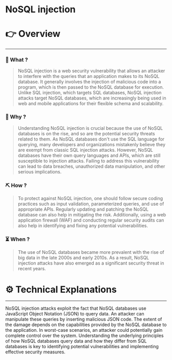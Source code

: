 # NoSQL injection


# 👉 Overview

---

### 👀 What ?

> NoSQL injection is a web security vulnerability that allows an attacker to interfere with the queries that an application makes to its NoSQL database. It generally involves the injection of malicious code into a program, which is then passed to the NoSQL database for execution. Unlike SQL injection, which targets SQL databases, NoSQL injection attacks target NoSQL databases, which are increasingly being used in web and mobile applications for their flexible schema and scalability.
> 

### 🧐 Why ?

> Understanding NoSQL injection is crucial because the use of NoSQL databases is on the rise, and so are the potential security threats related to them. As NoSQL databases don't use the SQL language for querying, many developers and organizations mistakenly believe they are exempt from classic SQL injection attacks. However, NoSQL databases have their own query languages and APIs, which are still susceptible to injection attacks. Failing to address this vulnerability can lead to data breaches, unauthorized data manipulation, and other serious implications.
> 

### ⛏️ How ?

> To protect against NoSQL injection, one should follow secure coding practices such as input validation, parameterized queries, and use of appropriate APIs. Regularly updating and patching the NoSQL database can also help in mitigating the risk. Additionally, using a web application firewall (WAF) and conducting regular security audits can also help in identifying and fixing any potential vulnerabilities.
> 

### ⏳ When ?

> The use of NoSQL databases became more prevalent with the rise of big data in the late 2000s and early 2010s. As a result, NoSQL injection attacks have also emerged as a significant security threat in recent years.
> 

# ⚙️ Technical Explanations

---

NoSQL injection attacks exploit the fact that NoSQL databases use JavaScript Object Notation (JSON) to query data. An attacker can manipulate these queries by inserting malicious JSON code. The extent of the damage depends on the capabilities provided by the NoSQL database to the application. In worst-case scenarios, an attacker could potentially gain complete control over the system. Understanding the underlying principles of how NoSQL databases query data and how they differ from SQL databases is key to identifying potential vulnerabilities and implementing effective security measures.
